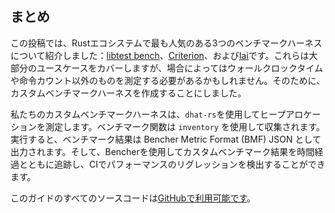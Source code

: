 ## まとめ

この投稿では、Rustエコシステムで最も人気のある3つのベンチマークハーネスについて紹介しました：[libtest bench][libtest bench]、[Criterion][criterion]、および[Iai][iai]です。これらは大部分のユースケースをカバーしますが、場合によってはウォールクロックタイムや命令カウント以外のものを測定する必要があるかもしれません。そのために、カスタムベンチマークハーネスを作成することにしました。

私たちのカスタムベンチマークハーネスは、`dhat-rs`を使用してヒープアロケーションを測定します。ベンチマーク関数は `inventory` を使用して収集されます。実行すると、ベンチマーク結果は Bencher Metric Format (BMF) JSON として出力されます。そして、Bencherを使用してカスタムベンチマーク結果を時間経過とともに追跡し、CIでパフォーマンスのリグレッションを検出することができます。

このガイドのすべてのソースコードは[GitHubで利用可能です][github bencher]。

[github bencher]: https://github.com/bencherdev/bencher/tree/main/examples/rust/custom

[libtest bench]: /ja/learn/benchmarking/rust/libtest-bench/
[criterion]: /ja/learn/benchmarking/rust/criterion/
[iai]: /ja/learn/benchmarking/rust/iai/

